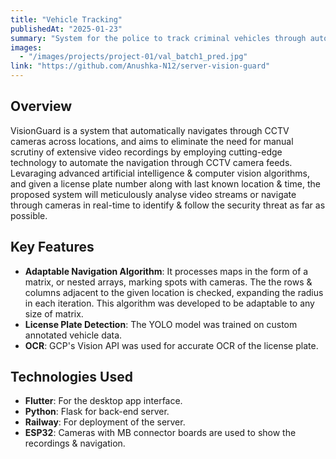 ```yaml
---
title: "Vehicle Tracking"
publishedAt: "2025-01-23"
summary: "System for the police to track criminal vehicles through automated CCTV scanning"
images:
  - "/images/projects/project-01/val_batch1_pred.jpg"
link: "https://github.com/Anushka-N12/server-vision-guard"
---
```


## Overview

VisionGuard is a system that automatically navigates through CCTV cameras across locations, 
and aims to eliminate the need for manual scrutiny of extensive video recordings by 
employing cutting-edge technology to automate the navigation through CCTV camera feeds. 
Levaraging advanced artificial intelligence & computer vision algorithms, and given a license 
plate number along with last known location & time, the proposed system will meticulously 
analyse video streams or navigate through cameras in real-time to identify & follow the 
security threat as far as possible. 

## Key Features

- **Adaptable Navigation Algorithm**: It processes maps in the form of a matrix, or nested 
arrays, marking spots with cameras. The the rows & columns adjacent to the given location is checked, expanding the radius in each iteration. This 
algorithm was developed to be adaptable to any size of matrix.  
- **License Plate Detection**: The YOLO model was trained on custom annotated vehicle data.
- **OCR**: GCP's Vision API was used for accurate OCR of the license plate. 

## Technologies Used

- **Flutter**: For the desktop app interface.
- **Python**: Flask for back-end server.
- **Railway**: For deployment of the server. 
- **ESP32**: Cameras with MB connector boards are used to show the recordings & navigation.
